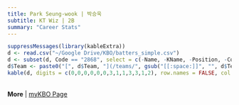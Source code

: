 ```yaml
---
title: Park Seung-wook | 박승욱
subtitle: KT Wiz | 2B
summary: "Career Stats"
---
```

```r
suppressMessages(library(kableExtra))
d <- read.csv("~/Google Drive/KBO/batters_simple.csv")
d <- subset(d, Code == "2868", select = c(-Name, -KName, -Position, -Code, -Url))
d$Team <- paste0("[", d$Team, "](/teams/", gsub("[[:space:]]", "", d$Team), ")")
kable(d, digits = c(0,0,0,0,0,0,3,1,1,3,3,1,2), row.names = FALSE, col.names = c("Season","Age","Team","G","PA","HR","OPS","BB%","SO%","ISO","BABIP","wRC+","WAR")) %>% kable_styling(bootstrap_options = c("striped", "hover"), fixed_thead = T)
```
<br>
**More** | [myKBO Page](https://mykbostats.com/players/409-Park-Seungwook-KT-Wiz)
